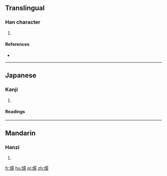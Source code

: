 ==Translingual==

===Han character===
{{Han char|rn=86|rad=火|as=14|sn=18|four=9182<sub>7</sub>|canj=火一月月 (FMBB)}}

# {{defn|Han|sort=火14}}

====References====
* {{Han ref|kx=0685.230|dkj=19507|dj=1098.120|hdz=32243.010|uh=71F8|ud=29176|bh=C277|bd=49783}}

----

==Japanese==

===Kanji===
{{ja-kanji|grade=|rs=火14}}

# {{defn|lang=ja|sort=火14}}

====Readings====
{{ja-readings|on=[[じゅ]] (ju), [[にゅ]] (nyu), [[だん]] (dan)|kun=[[あたためる]] (atatameru)}}

----

==Mandarin==

===Hanzi===
{{cmn-hanzi|pin=[[rú]] ([[ru2]])|wg=ju<sup>2</sup>}}

# {{defn|lang=cmn|sort=火14}}

[[fr:燸]]
[[hu:燸]]
[[pl:燸]]
[[zh:燸]]